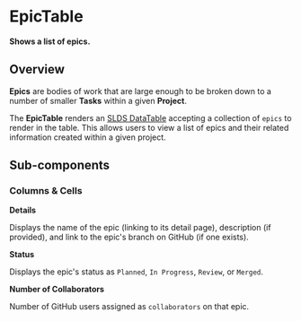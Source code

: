 
<Meta title="Epics/Table/Intro" />

# EpicTable

**Shows a list of epics.**

## Overview

**Epics** are bodies of work that are large enough to be broken down to a number
of smaller **Tasks** within a given **Project**.

The **EpicTable** renders an
[SLDS DataTable](https://react.lightningdesignsystem.com/components/data-tables/)
accepting a collection of `epics` to render in the table. This allows users to
view a list of epics and their related information created within a given
project.

<Story id="epics-table-component--component" />

## Sub-components

### Columns & Cells

**Details**

Displays the name of the epic (linking to its detail page), description (if
provided), and link to the epic's branch on GitHub (if one exists).

**Status**

Displays the epic's status as `Planned`, `In Progress`, `Review`, or `Merged`.

**Number of Collaborators**

Number of GitHub users assigned as `collaborators` on that epic.
